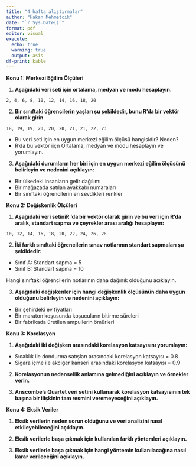 ```yaml
---
title: "4_hafta_alıştırmalar"
author: "Hakan Mehmetcik"
date: "`r Sys.Date()`"
format: pdf
editor: visual
execute: 
  echo: true
  warning: true
  output: asis
df-print: kable
---
```


**Konu 1: Merkezi Eğilim Ölçüleri**

1.  **Aşağıdaki veri seti için ortalama, medyan ve modu hesaplayın.**

```         
2, 4, 6, 8, 10, 12, 14, 16, 18, 20
```

2.  **Bir sınıftaki öğrencilerin yaşları şu şekildedir, bunu R'da bir vektör olarak girin**

```         
18, 19, 19, 20, 20, 20, 21, 21, 22, 23
```

-   Bu veri seti için en uygun merkezi eğilim ölçüsü hangisidir? Neden?
-   R'da bu vektör iiçn Ortalama, medyan ve modu hesaplayın ve yorumlayın.

3.  **Aşağıdaki durumların her biri için en uygun merkezi eğilim ölçüsünü belirleyin ve nedenini açıklayın:**

-   Bir ülkedeki insanların gelir dağılımı
-   Bir mağazada satılan ayakkabı numaraları
-   Bir sınıftaki öğrencilerin en sevdikleri renkler

**Konu 2: Değişkenlik Ölçüleri**

1.  **Aşağıdaki veri setiniR 'da bir vektör olarak girin ve bu veri için R'da aralık, standart sapma ve çeyrekler arası aralığı hesaplayın:**

```         
10, 12, 14, 16, 18, 20, 22, 24, 26, 28
```

2.  **İki farklı sınıftaki öğrencilerin sınav notlarının standart sapmaları şu şekildedir:**

-   Sınıf A: Standart sapma = 5
-   Sınıf B: Standart sapma = 10

Hangi sınıftaki öğrencilerin notlarının daha dağınık olduğunu açıklayın.

3.  **Aşağıdaki değişkenler için hangi değişkenlik ölçüsünün daha uygun olduğunu belirleyin ve nedenini açıklayın:**

-   Bir şehirdeki ev fiyatları
-   Bir maraton koşusunda koşucuların bitirme süreleri
-   Bir fabrikada üretilen ampullerin ömürleri

**Konu 3: Korelasyon**

1.  **Aşağıdaki iki değişken arasındaki korelasyon katsayısını yorumlayın:**

-   Sıcaklık ile dondurma satışları arasındaki korelasyon katsayısı = 0.8
-   Sigara içme ile akciğer kanseri arasındaki korelasyon katsayısı = 0.9

2.  **Korelasyonun nedensellik anlamına gelmediğini açıklayın ve örnekler verin.**

3.  **Anscombe's Quartet veri setini kullanarak korelasyon katsayısının tek başına bir ilişkinin tam resmini veremeyeceğini açıklayın.**

**Konu 4: Eksik Veriler**

1.  **Eksik verilerin neden sorun olduğunu ve veri analizini nasıl etkileyebileceğini açıklayın.**

2.  **Eksik verilerle başa çıkmak için kullanılan farklı yöntemleri açıklayın.**

3.  **Eksik verilerle başa çıkmak için hangi yöntemin kullanılacağına nasıl karar verileceğini açıklayın.**

